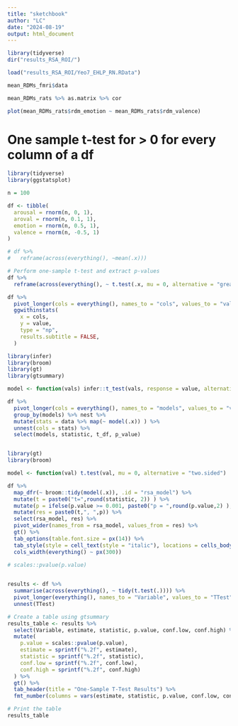 ```yaml
---
title: "sketchbook"
author: "LC"
date: "2024-08-19"
output: html_document
---
```


```r
library(tidyverse)
dir("results_RSA_ROI/")
```


```r
load("results_RSA_ROI/Yeo7_EHLP_RN.RData")
```


```r
mean_RDMs_fmri$data
```

```r
mean_RDMs_rats %>% as.matrix %>% cor

plot(mean_RDMs_rats$rdm_emotion ~ mean_RDMs_rats$rdm_valence)
```


# One sample t-test for > 0 for every column of a df
```r
library(tidyverse)
library(ggstatsplot)

n = 100

df <- tibble(
  arousal = rnorm(n, 0, 1),
  aroval = rnorm(n, 0.1, 1),
  emotion = rnorm(n, 0.5, 1),
  valence = rnorm(n, -0.5, 1)
)

# df %>% 
#   reframe(across(everything(), ~mean(.x)))

# Perform one-sample t-test and extract p-values
df %>%
  reframe(across(everything(), ~ t.test(.x, mu = 0, alternative = "greater")$p.value))

df %>% 
  pivot_longer(cols = everything(), names_to = "cols", values_to = "value") %>% 
  ggwithinstats(
    x = cols,
    y = value,
    type = "np",
    results.subtitle = FALSE,
  )

```

```r
library(infer)
library(broom)
library(gt)
library(gtsummary)

model <- function(vals) infer::t_test(vals, response = value, alternative = "greater")

df %>% 
  pivot_longer(cols = everything(), names_to = "models", values_to = "value") %>% 
  group_by(models) %>% nest %>% 
  mutate(stats = data %>% map(~ model(.x)) ) %>% 
  unnest(cols = stats) %>% 
  select(models, statistic, t_df, p_value)


library(gt)
library(broom)

model <- function(val) t.test(val, mu = 0, alternative = "two.sided")  # greater or two.sided

df %>% 
  map_dfr(~ broom::tidy(model(.x)), .id = "rsa_model") %>%
  mutate(t = paste0("t=",round(statistic, 2)) ) %>% 
  mutate(p = ifelse(p.value >= 0.001, paste0("p = ",round(p.value,2) ), "p < 0.001")) %>% 
  mutate(res = paste0(t,", ",p)) %>%
  select(rsa_model, res) %>% 
  pivot_wider(names_from = rsa_model, values_from = res) %>% 
  gt() %>% 
  tab_options(table.font.size = px(14)) %>% 
  tab_style(style = cell_text(style = "italic"), locations = cells_body()) %>% 
  cols_width(everything() ~ px(300))

# scales::pvalue(p.value)
  
```



```r
results <- df %>%
  summarise(across(everything(), ~ tidy(t.test(.)))) %>%
  pivot_longer(everything(), names_to = "Variable", values_to = "TTest") %>%
  unnest(TTest)

# Create a table using gtsummary
results_table <- results %>%
  select(Variable, estimate, statistic, p.value, conf.low, conf.high) %>%
  mutate(
    p.value = scales::pvalue(p.value),
    estimate = sprintf("%.2f", estimate),
    statistic = sprintf("%.2f", statistic),
    conf.low = sprintf("%.2f", conf.low),
    conf.high = sprintf("%.2f", conf.high)
  ) %>%
  gt() %>%
  tab_header(title = "One-Sample T-Test Results") %>%
  fmt_number(columns = vars(estimate, statistic, p.value, conf.low, conf.high), decimals = 2)

# Print the table
results_table

```







